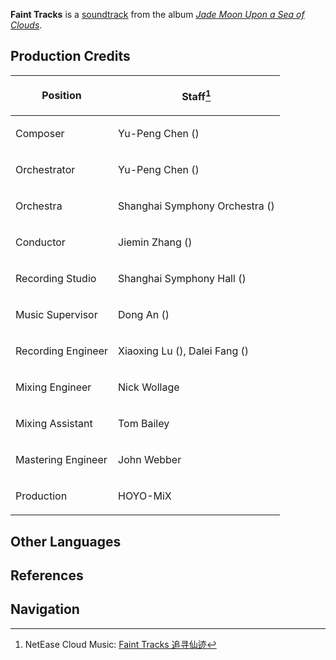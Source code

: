 {{Soundtrack Infobox
|title          =
|image          = Jade Moon Upon a Sea of Clouds.png
|album          = Jade Moon Upon a Sea of Clouds
|disc           = 2
|number         = 37
|featured       =
|featured2      =
|featured3      =
|featured_disc  =
|featured_disc2 =
|featured_disc3 =
|youtube_id     = c0jZ7sPyouE
|youtube_time   = 345
|spotify_id     = 0U4LMNasBhZtLB2iBFHnY8
|played_in      = Jueyun Karst
|during         = [[Jueyun Karst]]
|domain         =
|previous       = Wandering Flight
|next           = Idle Away From the Mountains
}}
'''Faint Tracks''' is a [[soundtrack]] from the album ''[[Jade Moon Upon a Sea of Clouds]]''.

==Production Credits==
{| class="wikitable" style="text-align:left; height:0.5em"
! Position
! Staff<ref>NetEase Cloud Music: [https://music.163.com/#/song?id=1492275930 Faint Tracks 追寻仙迹]</ref>
|-
! Composer
| Yu-Peng Chen ({{zh|陈致逸}})
|-
! Orchestrator
| Yu-Peng Chen ({{zh|陈致逸}})
|-
! Orchestra
| Shanghai Symphony Orchestra ({{zh|上海交响乐团}})
|-
! Conductor
| Jiemin Zhang ({{zh|张洁敏}})
|-
! Recording Studio
| Shanghai Symphony Hall ({{zh|上海交响乐团音乐厅}})
|-
! Music Supervisor
| Dong An ({{zh|安栋}})
|-
! Recording Engineer
| Xiaoxing Lu ({{zh|陆晓幸}}), Dalei Fang ({{zh|房大磊}})
|-
! Mixing Engineer
| Nick Wollage
|-
! Mixing Assistant
| Tom Bailey
|-
! Mastering Engineer
| John Webber
|-
! Production
| HOYO-MiX
|}

==Other Languages==
{{Other Languages
|en      = Faint Tracks
|zhs     = 追寻仙迹
|zhs_rm  = Zhuīxún Xiānjī
|zht     = 追尋仙跡
|zht_rm  = Zhuīxún Xiānjī
|zh_tl   = Pursuing Adeptal Tracks 
|ja      = 仙人を後を辿り
|ja_rm   = Sennin wo Ato wo Tadori
|ja_tl   = Following Adeptal Tracks
}}

==References==
{{Reflist}}

==Navigation==
{{Soundtrack Navbox|Jade Moon Upon a Sea of Clouds}}